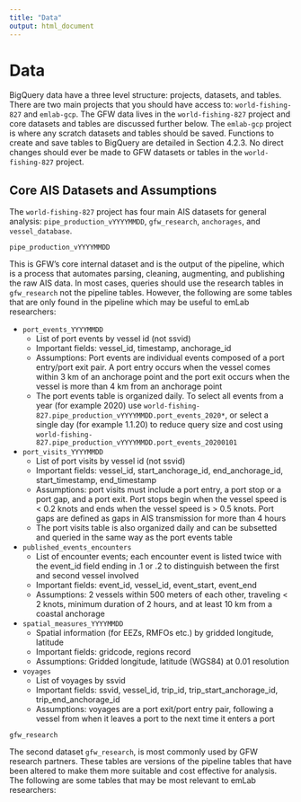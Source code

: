 ```yaml
---
title: "Data"
output: html_document
---
```


# Data 

BigQuery data have a three level structure: projects, datasets, and tables. There are two main projects that you should have access to: `world-fishing-827` and `emlab-gcp`. The GFW data lives in the `world-fishing-827` project and core datasets and tables are discussed further below. The `emlab-gcp` project is where any scratch datasets and tables should be saved. Functions to create and save tables to BigQuery are detailed in Section 4.2.3. No direct changes should ever be made to GFW datasets or tables in the `world-fishing-827` project.  

## Core AIS Datasets and Assumptions

The `world-fishing-827` project has four main AIS datasets for general analysis:  `pipe_production_vYYYYMMDD`, `gfw_research`, `anchorages`, and `vessel_database`. 

`pipe_production_vYYYYMMDD`  

This is GFW’s core internal dataset and is the output of the pipeline, which is a process that automates parsing, cleaning, augmenting, and publishing the raw AIS data. In most cases, queries should use the research tables in `gfw_research` not the pipeline tables. However, the following are some tables that are only found in the pipeline which may be useful to emLab researchers:  

 * `port_events_YYYYMMDD`  
    + List of port events by vessel id (not ssvid)  
    + Important fields: vessel_id, timestamp, anchorage_id  
    + Assumptions: Port events are individual events composed of a port entry/port exit pair. A port entry occurs when the vessel comes within 3 km of an anchorage point and the port exit occurs when the vessel is more than 4 km from an anchorage point  
    + The port events table is organized daily. To select all events from a year (for example 2020) use `world-fishing-827.pipe_production_vYYYYMMDD.port_events_2020*`, or select a single day (for example 1.1.20) to reduce query size and cost using `world-fishing-827.pipe_production_vYYYYMMDD.port_events_20200101`  
    
 * `port_visits_YYYYMMDD`  
    + List of port visits by vessel id (not ssvid)  
    + Important fields: vessel_id, start_anchorage_id, end_anchorage_id, start_timestamp, end_timestamp   
    + Assumptions: port visits must include a port entry, a port stop or a port gap, and  a port exit. Port stops begin when the vessel speed is < 0.2 knots and ends when the vessel speed is > 0.5 knots. Port gaps are defined as gaps in AIS transmission for more than 4 hours   
    + The port visits table is also organized daily and can be subsetted and queried in the same way as the port events table  
    
 * `published_events_encounters`  
    + List of encounter events; each encounter event is listed twice with the event_id field ending in .1 or .2 to distinguish between the first and second vessel involved  
    + Important fields: event_id, vessel_id, event_start, event_end  
    + Assumptions: 2 vessels within 500 meters of each other, traveling < 2 knots, minimum duration of 2 hours, and at least 10 km from a coastal anchorage  
    
 * `spatial_measures_YYYYMMDD`  
    + Spatial information (for EEZs, RMFOs etc.) by gridded longitude, latitude   
    + Important fields: gridcode, regions record  
    + Assumptions: Gridded longitude, latitude (WGS84) at 0.01 resolution  
    
 * `voyages`  
    + List of voyages by ssvid  
    + Important fields: ssvid, vessel_id, trip_id, trip_start_anchorage_id, trip_end_anchorage_id  
    + Assumptions: voyages are a port exit/port entry pair, following a vessel from when it leaves a port to the next time it enters a port  
    
    
`gfw_research`  

The second dataset `gfw_research`, is most commonly used by GFW research partners. These tables are versions of the pipeline tables that have been altered to make them more suitable and cost effective for analysis. The following are some tables that may be most relevant to emLab researchers: 

